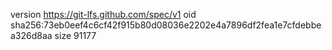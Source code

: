 version https://git-lfs.github.com/spec/v1
oid sha256:73eb0eef4c6cf42f915b80d08036e2202e4a7896df2fea1e7cfdebbea326d8aa
size 91177

